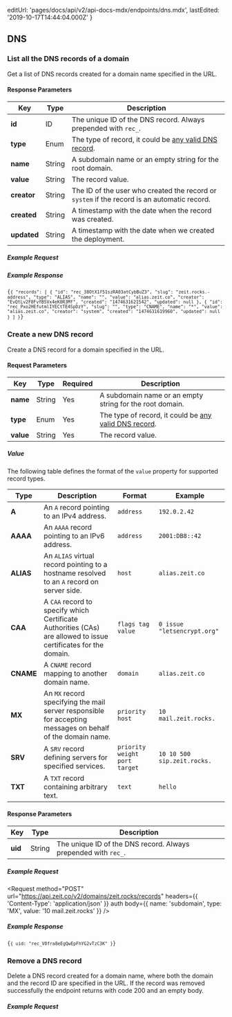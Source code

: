 
  editUrl: 'pages/docs/api/v2/api-docs-mdx/endpoints/dns.mdx',
  lastEdited: '2019-10-17T14:44:04.000Z'
}

## DNS

### List all the DNS records of a domain

<Endpoint method="GET" url="/v2/domains/:domain/records" />

Get a list of DNS records created for a domain name specified in the URL.

#### Response Parameters

| Key         | <HelpLink href="#api-basics/types" hasIcon>Type</HelpLink> | Description                                                                                                     |
| ----------- | ---------------------------------------------------------- | --------------------------------------------------------------------------------------------------------------- |
| **id**      | <HelpLink href="#api-basics/types">ID</HelpLink>           | The unique ID of the DNS record. Always prepended with `rec_`.                                                  |
| **type**    | <HelpLink href="#api-basics/types">Enum</HelpLink>         | The type of record, it could be [any valid DNS record](https://en.wikipedia.org/wiki/List_of_DNS_record_types). |
| **name**    | <HelpLink href="#api-basics/types">String</HelpLink>       | A subdomain name or an empty string for the root domain.                                                        |
| **value**   | <HelpLink href="#api-basics/types">String</HelpLink>       | The record value.                                                                                               |
| **creator** | <HelpLink href="#api-basics/types">String</HelpLink>       | The ID of the user who created the record or `system` if the record is an automatic record.                     |
| **created** | <HelpLink href="#api-basics/types">String</HelpLink>       | A timestamp with the date when the record was created.                                                          |
| **updated** | <HelpLink href="#api-basics/types">String</HelpLink>       | A timestamp with the date when we created the deployment.                                                       |

##### Example Request

<Request url="https://api.zeit.co/v2/domains/zeit.rocks/records" auth />

##### Example Response

<Code lang="json">{`{
  "records": [
    {
      "id": "rec_38OtX1f51szRA03atCybBuZ3",
      "slug": "zeit.rocks.-address",
      "type": "ALIAS",
      "name": "",
      "value": "alias.zeit.co",
      "creator": "EvQtLv2F0FvfB5Vx4eK0R3Mf",
      "created": "1474631621542",
      "updated": null
    },
    {
      "id": "rec_Pxo2HEfutmlIYECtTE4SpDzY",
      "slug": "",
      "type": "CNAME",
      "name": "*",
      "value": "alias.zeit.co",
      "creator": "system",
      "created": "1474631619960",
      "updated": null
    }
  ]
}`}</Code>

### Create a new DNS record

<Endpoint method="POST" url="/v2/domains/:domain/records" />

Create a DNS record for a domain specified in the URL.

#### Request Parameters

| Key       | <HelpLink href="#api-basics/types" hasIcon>Type</HelpLink> | Required | Description                                                                                                     |
| --------- | ---------------------------------------------------------- | -------- | --------------------------------------------------------------------------------------------------------------- |
| **name**  | <HelpLink href="#api-basics/types">String</HelpLink>       | Yes      | A subdomain name or an empty string for the root domain.                                                        |
| **type**  | <HelpLink href="#api-basics/types">Enum</HelpLink>         | Yes      | The type of record, it could be [any valid DNS record](https://en.wikipedia.org/wiki/List_of_DNS_record_types). |
| **value** | <HelpLink href="#api-basics/types">String</HelpLink>       | Yes      | The record value.                                                                                               |

##### Value

The following table defines the format of the `value` property for supported record types.

| Type      | Description                                                                                                     | Format                        | Example                     |
| --------- | --------------------------------------------------------------------------------------------------------------- | ----------------------------- | --------------------------- |
| **A**     | An `A` record pointing to an IPv4 address.                                                                      | `address`                     | `192.0.2.42`                |
| **AAAA**  | An `AAAA` record pointing to an IPv6 address.                                                                   | `address`                     | `2001:DB8::42`              |
| **ALIAS** | An `ALIAS` virtual record pointing to a hostname resolved to an `A` record on server side.                      | `host`                        | `alias.zeit.co`             |
| **CAA**   | A `CAA` record to specify which Certificate Authorities (CAs) are allowed to issue certificates for the domain. | `flags tag value`             | `0 issue "letsencrypt.org"` |
| **CNAME** | A `CNAME` record mapping to another domain name.                                                                | `domain`                      | `alias.zeit.co`             |
| **MX**    | An `MX` record specifying the mail server responsible for accepting messages on behalf of the domain name.      | `priority host`               | `10 mail.zeit.rocks.`       |
| **SRV**   | A `SRV` record defining servers for specified services.                                                         | `priority weight port target` | `10 10 500 sip.zeit.rocks.` |
| **TXT**   | A `TXT` record containing arbitrary text.                                                                       | `text`                        | `hello`                     |

#### Response Parameters

| Key     | <HelpLink href="#api-basics/types" hasIcon>Type</HelpLink> | Description                                                    |
| ------- | ---------------------------------------------------------- | -------------------------------------------------------------- |
| **uid** | <HelpLink href="#api-basics/types">String</HelpLink>       | The unique ID of the DNS record. Always prepended with `rec_`. |

##### Example Request

<Request
  method="POST"
  url="https://api.zeit.co/v2/domains/zeit.rocks/records"
  headers={{
    'Content-Type': 'application/json'
  }}
  auth
  body={{
    name: 'subdomain',
    type: 'MX',
    value: '10 mail.zeit.rocks'
  }}
/>

##### Example Response

<Code lang="json">{`{
  uid: "rec_V0fra8eEgQwEpFhYG2vTzC3K"
}`}</Code>

### Remove a DNS record

<Endpoint method="DELETE" url="/v2/domains/:domain/records/:recId" />

Delete a DNS record created for a domain name, where both the domain
and the record ID are specified in the URL. If the record was removed
successfully the endpoint returns with code 200 and an empty body.

##### Example Request

<Request
  method="DELETE"
  url="https://api.zeit.co/v2/domains/zeit.rocks/records/rec_V0fra8eEgQwEpFhYG2vTzC3K"
  auth
/>
